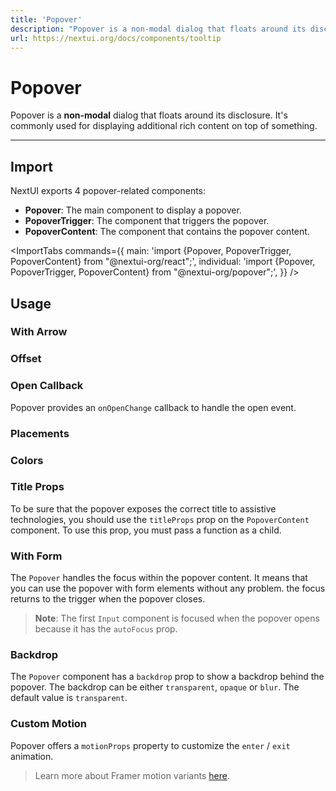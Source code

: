 ```yaml
---
title: 'Popover'
description: "Popover is a non-modal dialog that floats around its disclosure. It's commonly used for displaying additional rich content on top of something."
url: https://nextui.org/docs/components/tooltip
---
```


# Popover

Popover is a **non-modal** dialog that floats around its disclosure. It's commonly used for displaying 
additional rich content on top of something.

<ComponentLinks component="popover" reactAriaHook="usePopover" />

---

## Import

NextUI exports 4 popover-related components:

- **Popover**: The main component to display a popover.
- **PopoverTrigger**: The component that triggers the popover.
- **PopoverContent**: The component that contains the popover content.


<ImportTabs
  commands={{
    main: 'import {Popover, PopoverTrigger, PopoverContent} from "@nextui-org/react";',
    individual: 'import {Popover, PopoverTrigger, PopoverContent} from "@nextui-org/popover";',
  }}
/>

## Usage

<CodeDemo title="Usage" files={popoverContent.usage} />

### With Arrow

<CodeDemo title="With Arrow" files={popoverContent.arrow} />

### Offset

<CodeDemo title="Offset" files={popoverContent.offset} />

### Open Callback

Popover provides an `onOpenChange` callback to handle the open event.

<CodeDemo title="Open Callback" files={popoverContent.openCallback} />

### Placements

<CodeDemo title="Placements" files={popoverContent.placements} />

### Colors

<CodeDemo title="Colors" files={popoverContent.colors} />

### Title Props

To be sure that the popover exposes the correct title to assistive technologies, you should use the
`titleProps` prop on the `PopoverContent` component. To use this prop, you must pass a function as a child.

<CodeDemo title="Title Props" files={popoverContent.titleProps} />

### With Form

The `Popover` handles the focus within the popover content. It means that you can use the popover with
form elements without any problem. the focus returns to the trigger when the popover closes.

<CodeDemo title="With Form" files={popoverContent.withForm} />


> **Note**: The first `Input` component is focused when the popover opens because it has the `autoFocus` prop.

### Backdrop

The `Popover` component has a `backdrop` prop to show a backdrop behind the popover. The backdrop can be
either `transparent`, `opaque` or `blur`. The default value is `transparent`.

<CodeDemo title="Backdrop" files={popoverContent.backdrop} />


### Custom Motion

Popover offers a `motionProps` property to customize the `enter` / `exit` animation.

<CodeDemo title="Custom Motion" files={popoverContent.customMotion} />

> Learn more about Framer motion variants [here](https://www.framer.com/motion/animation/#variants).
